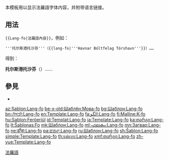 <includeonly><!-- 在這裡加入模板的保護標識 --></includeonly><noinclude>{{template doc page viewed directly}}</noinclude>
<!-- 在本行下編輯模板說明 -->
本模板用以显示法羅語字体内容，并附带语言链接。
== 用法 ==
<code><nowiki>{{Lang-fo|</nowiki>法羅語內容<nowiki>}}</nowiki></code>，例如：
<pre>'''托尔斯港托沙芬'''（{{lang-fo|'''Havnar Bóltfelag Tórshavn'''}}）……</pre>

得到：

'''托尔斯港托沙芬'''（{{lang-fo|'''Havnar Bóltfelag Tórshavn'''}}）……

== 參見 ==
* {{tl|lang}}

<includeonly>
<!-- 本行下加入模板的分類 -->
[[Category:多语言支持模板|法羅語]]

<!-- 本行下加入模板的跨語言鏈接 -->
[[az:Şablon:Lang-fo]]
[[be-x-old:Шаблён:Мова-fo]]
[[bg:Шаблон:Lang-fo]]
[[bn:টেমপ্লেট:Lang-fo]]
[[en:Template:Lang-fo]]
[[fa:الگو:Lang-fo]]
[[fi:Malline:K-fo]]
[[hu:Sablon:Feröeriül]]
[[id:Templat:Lang-fo]]
[[ja:Template:Lang-fo]]
[[ka:თარგი:Lang-fo]]
[[lt:Šablonas:Fo]]
[[mk:Шаблон:Lang-fo]]
[[ml:ഫലകം:Lang-fo]]
[[mn:Загвар:Lang-fo]]
[[ne:ढाँचा:Lang-fo]]
[[pa:ਫਰਮਾ:Lang-fo]]
[[ru:Шаблон:Lang-fo]]
[[sh:Šablon:Lang-fo]]
[[simple:Template:Lang-fo]]
[[th:แม่แบบ:Lang-fo]]
[[xmf:თარგი:Lang-fo]]
[[zh-yue:Template:Lang-fo]]
</includeonly>